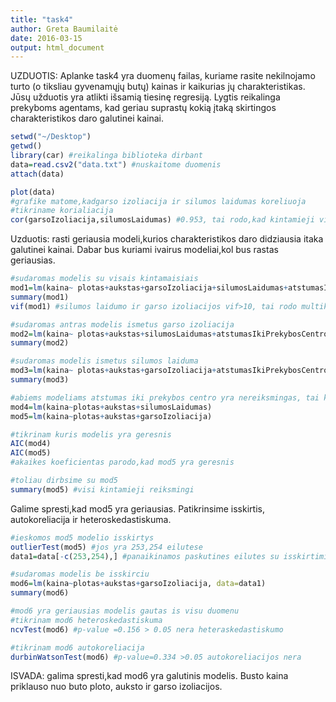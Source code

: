 ```yaml
---
title: "task4"
author: Greta Baumilaitė
date: 2016-03-15
output: html_document
---
```

UZDUOTIS: Aplanke task4 yra duomenų failas, kuriame rasite nekilnojamo turto (o tiksliau gyvenamųjų butų) kainas ir kaikurias jų charakteristikas. Jūsų užduotis yra atlikti išsamią tiesinę regresiją. Lygtis reikalinga prekyboms agentams, kad geriau suprastų kokią įtaką skirtingos charakteristikos daro galutinei kainai.


```r
setwd("~/Desktop")
getwd()
library(car) #reikalinga biblioteka dirbant
data=read.csv2("data.txt") #nuskaitome duomenis
attach(data)

plot(data)
#grafike matome,kadgarso izoliacija ir silumos laidumas koreliuoja
#tikriname korialiacija
cor(garsoIzoliacija,silumosLaidumas) #0.953, tai rodo,kad kintamieji vienas nuo kito labai priklausomi

```

Uzduotis: rasti geriausia modeli,kurios charakteristikos daro didziausia itaka galutinei kainai. Dabar bus kuriami ivairus modeliai,kol bus rastas geriausias.

```r
#sudaromas modelis su visais kintamaisiais
mod1=lm(kaina~ plotas+aukstas+garsoIzoliacija+silumosLaidumas+atstumasIkiPrekybosCentro)
summary(mod1)
vif(mod1) #silumos laidumo ir garso izoliacijos vif>10, tai rodo multikolinearuma

#sudaromas antras modelis ismetus garso izoliacija
mod2=lm(kaina~ plotas+aukstas+silumosLaidumas+atstumasIkiPrekybosCentro)
summary(mod2) 

#sudaromas modelis ismetus silumos laiduma
mod3=lm(kaina~ plotas+aukstas+garsoIzoliacija+atstumasIkiPrekybosCentro)
summary(mod3)

#abiems modeliams atstumas iki prekybos centro yra nereiksmingas, tai kuriami nauji modeliai ismetus atstumo iki prekybos centro kintamaji
mod4=lm(kaina~plotas+aukstas+silumosLaidumas)
mod5=lm(kaina~plotas+aukstas+garsoIzoliacija)

#tikrinam kuris modelis yra geresnis
AIC(mod4)
AIC(mod5)
#akaikes koeficientas parodo,kad mod5 yra geresnis

#toliau dirbsime su mod5
summary(mod5) #visi kintamieji reiksmingi

```

Galime spresti,kad mod5 yra geriausias. Patikrinsime isskirtis, autokoreliacija ir heteroskedastiskuma.

```r

#ieskomos mod5 modelio isskirtys
outlierTest(mod5) #jos yra 253,254 eilutese
data1=data[-c(253,254),] #panaikinamos paskutines eilutes su isskirtimis

#sudaromas modelis be isskirciu
mod6=lm(kaina~plotas+aukstas+garsoIzoliacija, data=data1)
summary(mod6)

#mod6 yra geriausias modelis gautas is visu duomenu
#tikrinam mod6 heteroskedastiskuma
ncvTest(mod6) #p-value =0.156 > 0.05 nera heteraskedastiskumo

#tikrinam mod6 autokoreliacija
durbinWatsonTest(mod6) #p-value=0.334 >0.05 autokoreliacijos nera


```

ISVADA: galima spresti,kad mod6 yra galutinis modelis. Busto kaina priklauso nuo buto ploto, auksto ir garso izoliacijos.
